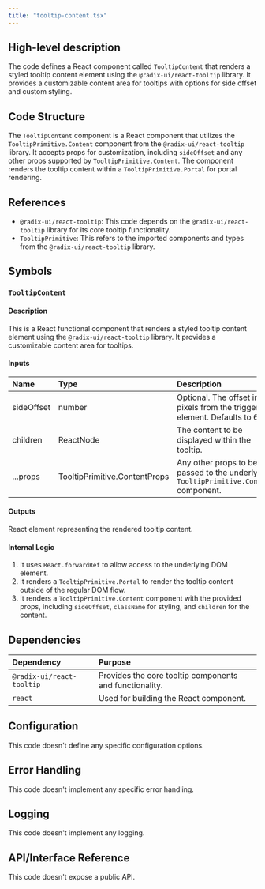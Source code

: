 ```yaml
---
title: "tooltip-content.tsx"
---
```


## High-level description
The code defines a React component called `TooltipContent` that renders a styled tooltip content element using the `@radix-ui/react-tooltip` library. It provides a customizable content area for tooltips with options for side offset and custom styling.

## Code Structure
The `TooltipContent` component is a React component that utilizes the `TooltipPrimitive.Content` component from the `@radix-ui/react-tooltip` library. It accepts props for customization, including `sideOffset` and any other props supported by `TooltipPrimitive.Content`. The component renders the tooltip content within a `TooltipPrimitive.Portal` for portal rendering.

## References
- `@radix-ui/react-tooltip`: This code depends on the `@radix-ui/react-tooltip` library for its core tooltip functionality.
- `TooltipPrimitive`: This refers to the imported components and types from the `@radix-ui/react-tooltip` library.

## Symbols

### `TooltipContent`
#### Description
This is a React functional component that renders a styled tooltip content element using the `@radix-ui/react-tooltip` library. It provides a customizable content area for tooltips.

#### Inputs
| Name | Type | Description |
|:-----|:-----|:------------|
| sideOffset | number | Optional. The offset in pixels from the trigger element. Defaults to 6. |
| children | ReactNode | The content to be displayed within the tooltip. |
| ...props | TooltipPrimitive.ContentProps | Any other props to be passed to the underlying `TooltipPrimitive.Content` component. |

#### Outputs
React element representing the rendered tooltip content.

#### Internal Logic
1. It uses `React.forwardRef` to allow access to the underlying DOM element.
2. It renders a `TooltipPrimitive.Portal` to render the tooltip content outside of the regular DOM flow.
3. It renders a `TooltipPrimitive.Content` component with the provided props, including `sideOffset`, `className` for styling, and `children` for the content.

## Dependencies
| Dependency | Purpose |
|:-----------|:--------|
| `@radix-ui/react-tooltip` | Provides the core tooltip components and functionality. |
| `react` | Used for building the React component. |

## Configuration
This code doesn't define any specific configuration options.

## Error Handling
This code doesn't implement any specific error handling.

## Logging
This code doesn't implement any logging.

## API/Interface Reference
This code doesn't expose a public API.
